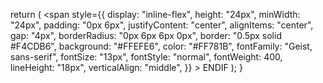   return (
    <span
      style={{
        display: "inline-flex",
        height: "24px",
        minWidth: "24px",
        padding: "0px 6px",
        justifyContent: "center",
        alignItems: "center",
        gap: "4px",
        borderRadius: "0px 6px 6px 0px",
        border: "0.5px solid #F4CDB6",
        background: "#FFEFE6",
        color: "#FF781B",
        fontFamily: "Geist, sans-serif",
        fontSize: "13px",
        fontStyle: "normal",
        fontWeight: 400,
        lineHeight: "18px",
        verticalAlign: "middle",
      }}
    >
      ENDIF
    </span>
  );
} 